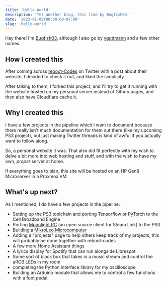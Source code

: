 ```yaml
---
title: 'Hello World'
description: 'Yet another blog, this time by Bugfish03.'
date: '2023-01-09T00:00:00-07:00'
slug: 'hello-world'
---
```


Hey there!
I'm [Bugfish03](https://twitter.com/bugfish03), although I also go by [vguttmann](https://github.com/vguttmann) and a few other names.

## How I created this

After coming across [reboot-Codes](https://github.com/reboot-codes) on Twitter with a post about their website, I decided to check it out, and liked the simplicity.

After talking to them, I forked this project, and I'll try to get it running with the website hosted on my personal server instead of Github pages, and then also have Cloudflare cache it.


## Why I created this

I have a few projects in the pipeline which I want to document because there really isn't much documentation for them out there (like my upcoming PS3 project), but just making Twitter threads is kind of awful if you actually want to follow along.

So, a personal website it was. That also did fit perfectly with my wish to delve a bit more into web hosting and stuff, and with the wish to have my own, *proper* server at home.

If everything goes to plan, this site will be hosted on an HP Gen8 Microserver in a Proxmox VM.


## What's up next?

As I mentioned, I do have a few projects in the pipeline:
 - Setting up the PS3 toolchain and porting Tensorflow or PyTorch to the Cell Broadband Engine
 - Porting [Moonlight PC](https://github.com/moonlight-stream/moonlight-qt) (an open source client for Steam Link) to the PS3
 - Building a [MikroLeo Microcomputer](https://github.com/edson-acordi/4bit-microcomputer)
 - Adding a "projects" page to help others keep track of my projects, this will probably be done together with reboot-codes
 - A few more Home Assistant things
 - A lyrics display for Spotify that can run alongside Librespot
 - Some sort of black box that takes in a music stream and control the aRGB LEDs in my room
 - completing the Python interface library for my oscilloscope
 - Building an Arduino module that allows me to control a few functions with a foot pedal
